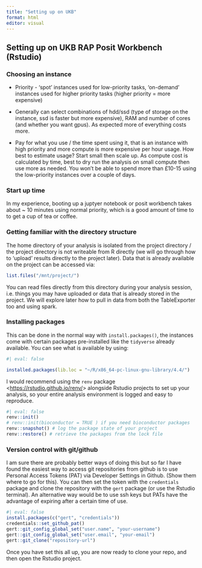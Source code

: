 ```yaml
---
title: "Setting up on UKB"
format: html
editor: visual
---
```


## Setting up on UKB RAP Posit Workbench (Rstudio)

### Choosing an instance

-   Priority - 'spot' instances used for low-priority tasks, 'on-demand' instances used for higher priority tasks (higher priority = more expensive)

-   Generally can select combinations of hdd/ssd (type of storage on the instance, ssd is faster but more expensive), RAM and number of cores (and whether you want gpus). As expected more of everything costs more.

-   Pay for what you use / the time spent using it, that is an instance with high priority and more compute is more expensive per hour usage. How best to estimate usage? Start small then scale up. As compute cost is calculated by time, best to dry run the analysis on small compute then use more as needed. You won't be able to spend more than £10-15 using the low-priority instances over a couple of days.

### Start up time

In my experience, booting up a juptyer notebook or posit workbench takes about \~ 10 minutes using normal priority, which is a good amount of time to to get a cup of tea or coffee.

### Getting familiar with the directory structure

The home directory of your analysis is isolated from the project directory / the project directory is not writeable from R directly (we will go through how to 'upload' results directly to the project later). Data that is already available on the project can be accessed via:

```r
list.files("/mnt/project/")
```

You can read files directly from this directory during your analysis session, i.e. things you may have uploaded or data that is already stored in the project. We will explore later how to pull in data from both the TableExporter too and using spark.

### Installing packages

This can be done in the normal way with `install.packages()`, the instances come with certain packages pre-installed like the `tidyverse` already available. You can see what is available by using:

```r
#| eval: false

installed.packages(lib.loc = "~/R/x86_64-pc-linux-gnu-library/4.4/")

```

I would recommend using the `renv` package \<<https://rstudio.github.io/renv/>\> alongside Rstudio projects to set up your analysis, so your entire analysis environment is logged and easy to reproduce.

```r
#| eval: false
renv::init()
# renv::init(bioconductor = TRUE ) if you need bioconductor packages
renv::snapshot() # log the package state of your project
renv::restore() # retrieve the packages from the lock file
```

### Version control with git/github

I am sure there are probably better ways of doing this but so far I have found the easiest way to access git repositories from github is to use Personal Access Tokens (PAT) via Developer Settings in Github. (Show them where to go for this). You can then set the token with the `credentials` package and clone the repository with the `gert` package (or use the Rstudio terminal). An alternative way would be to use ssh keys but PATs have the advantage of expiring after a certain time of use.\

```r
#| eval: false
install.packages(c("gert", "credentials"))
credentials::set_github_pat()
gert::git_config_global_set("user.name", "your-username")
gert::git_config_global_set("user.email", "your-email")
gert::git_clone("repository-url")
```

Once you have set this all up, you are now ready to clone your repo, and then open the Rstudio project.\
